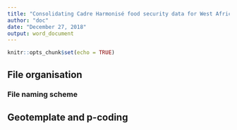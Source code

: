```yaml
---
title: "Consolidating Cadre Harmonisé food security data for West Africa"
author: "doc"
date: "December 27, 2018"
output: word_document
---
```


```r
knitr::opts_chunk$set(echo = TRUE)
```

## File organisation
### File naming scheme
## Geotemplate and p-coding

